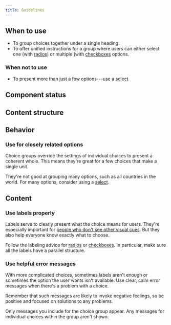 ```yaml
---
title: Guidelines
---
```


<ReactExample name="ChoiceGroup" />

## When to use

- To group choices together under a single heading.
- To offer unified instructions for a group
  where users can either select one (with [radios](/components/input/radio/))
  or multiple (with [checkboxes](/components/input/checkbox/) options.

### When not to use

- To present more than just a few options---use a [select](/components/input/select/)

## Component status

<ComponentStatus component="ChoiceGroup" />

## Content structure

<FigmaFile
  file="4QJZqvBvRrLu6t9mwObCkA"
  node="0%3A216"
  alt="Label: presents a clear opening statement to help users pick; choices: choices to pick from -- usually Radio or Checkbox, depending on if users should pick one or more options; error message: helps users through the problem to a solution."
/>

## Behavior

### Use for closely related options

Choice groups override the settings of individual choices to present a coherent whole.
This means they're great for a few choices that make a single unit.

They're not good at grouping many options,
such as all countries in the world.
For many options, consider using a [select](/components/input/select/).

## Content

### Use labels properly

Labels serve to clearly present what the choice means for users.
They're especially important for [people who don't see other visual cues](/foundation/accessibility/).
But they also help everyone know exactly what to choose.

Follow the labeling advice for [radios](/components/input/radio/#use-parallel-labels)
or [checkboxes](/components/input/checkbox/#write-positive-labels).
In particular, make sure all the labels have a parallel structure.

### Use helpful error messages

With more complicated choices,
sometimes labels aren't enough
or sometimes the option the user wants isn't available.
Use clear, calm error messages when there's a problem with a choice.

Remember that such messages are likely to invoke negative feelings,
so be positive and focused on solutions to any problems.

Only messages you include for the choice group appear.
Any messages for individual choices within the group aren't shown.

<ReactExample name="ChoiceGroup error" />
